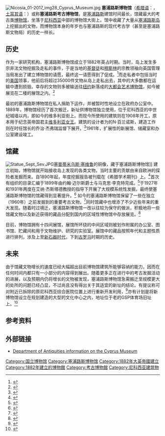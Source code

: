{{NoteTA
|G1=Country
|1=zh-cn:尼科西亚;zh-hk:尼科西亞;zh-tw:尼柯西亞;zh-hant:尼古西亞;
}}

[[File:Nicosia_01-2017_img28_Cyprus_Museum.jpg|right]]
'''塞浦路斯博物馆'''（[[希腊语|希腊语]]：{{lang|el|Κυπριακό Μουσείο}}，[[土耳其语|土耳其语]]：{{lang|tr|Kıbrıs müzesi}}）或称'''塞浦路斯考古博物馆'''，是[[塞浦路斯|塞浦路斯]]建馆时间最长，馆藏最大的考古类[[博物馆|博物馆]]，坐落于[[尼科西亚|尼科西亚]]中部的博物馆大街上。馆中收藏了大量从[[塞浦路斯岛|塞浦路斯岛]]上挖掘出的文物，而博物馆本身的年岁也与塞浦路斯的现代考古学（甚至是塞浦路斯文物局）的历史一样长。

== 历史 ==
作为一家研究机构，塞浦路斯博物馆成立于1882年英占时期。当时，岛上发生多宗非法文物挖掘及走私的事件，于是当地的[[基督徒|基督徒]]和[[穆斯林|穆斯林]]的宗教领袖向英国管理当局发出了建立博物馆的请愿，最终这一请愿得到了促成。<ref>{{cite web |url=http://www.mcw.gov.cy/mcw/da/da.nsf/DMLhistory_en/DMLhistory_en?OpenDocument |title=Historical background of the Cyprus Department of Antiquities |accessdate=2007-04-17 |publisher=Department of Antiquities |archive-date=2012-04-11 |archive-url=https://www.webcitation.org/66ptbXJht?url=http://www.mcw.gov.cy/mcw/da/da.nsf/DMLhistory_en/DMLhistory_en?OpenDocument |dead-url=yes }}</ref>而走私者中包括当时的[[美国|美国]]领事{{link-en|卢吉·帕尔玛·德·塞斯诺拉|Luigi Palma di Cesnola}}，他前后将超过35000件文物从岛上走私出去，其中的大多数都在运输中遭到损毁。幸存的文物则多被输送往[[纽约|纽约]]新落成的[[大都会艺术博物馆|大都会艺术博物馆]]，如今被展览在二楼的展馆之内。<ref>{{cite news | first=Constantine | last=Markides | title=Taking stock of our stolen past | date=August 13, 2006 | publisher= | url=http://www.archaeologynews.org/link.asp?ID=103579&Title=Taking%20stock%20of%20our%20stolen%20past | work=Archaeology News | pages= | accessdate=2007-04-17 | deadurl=yes | archiveurl=https://web.archive.org/web/20080112012336/http://www.archaeologynews.org/link.asp?ID=103579&Title=Taking%20stock%20of%20our%20stolen%20past | archivedate=2008年1月12日 }}</ref>

最初的塞浦路斯博物馆在私人捐助下运作，并被暂时性地设立在政府办公室中。1889年，博物馆经历了首次搬迁，新址供博物馆独立使用，位于尼科西亚的中世纪城墙以内，即如今的维多利亚街上。而现今所使用的建筑则在1908年开工，原本用于纪念英帝国君主[[维多利亚女王|维多利亚女王]]。建筑的设计者为{{link-en|雅典考古学会|Archaeological Society of Athens}}的N·百兰诺斯，建造工作则在时任馆长的乔治·杰弗瑞监督下展开。<ref>{{cite web |url=http://www.mcw.gov.cy/mcw/da/da.nsf/All/4D3CBED9569C1B9BC22573B5003B867B?OpenDocument |script-title=el:Κυπριακό Μουσείο, Λευκωσία |accessdate=2007-04-17 |work=Cyprus Department of Antiquities |language=el |archive-date=2012-04-11 |archive-url=https://www.webcitation.org/66ptcjVPX?url=http://www.mcw.gov.cy/mcw/da/da.nsf/All/4D3CBED9569C1B9BC22573B5003B867B?OpenDocument |dead-url=no }}</ref>1961年，扩展性的新展馆、储藏室和办公室建设竣工。

== 馆藏 ==
[[File:Statue_Sept_Sev.JPG|thumb]][[塞普蒂米乌斯·塞维鲁|塞普蒂米乌斯·塞维鲁]]的铜像，藏于塞浦路斯博物馆]]
建立初始，博物馆就开始接收岛上发现的各类文物，当时主要的贡献由来自欧洲的探险者发掘而来。自1890年起，年度挖掘报告被刊载在《希腊学术期刊》上。<ref>{{cite journal|title=Excavations in Cyprus, 1889. Second Season's Work.-Polis tes Chrysochou.-Limniti|journal=The Journal of Hellenic Studies|first=J. A. R. |last=Munro|author2=Tubbs H. A. |volume=11|issue=|pages=1–99 |id= |format=|year=1890|doi=10.2307/623412 |jstor=623412}}</ref>首次有组织的目录汇编于1899年由约翰·迈尔斯爵士与马克思·李克特完成。<ref>{{cite book | last = Myres | first = John | authorlink = |author2=M.Ohnefalsch-Richter | title = A catalogue of the Cyprus Museum with a chronicle of excavations undertaken since the British occupation and introductory notes on Cypriot Archaeology. | publisher = Clarendon Press | year = 1899 | location = [[University_of_Oxford|Oxford]] | pages = | url =https://archive.org/details/acataloguecypru00myregoog| doi = | id = | isbn = }}</ref>{{link-en|瑞典塞浦路斯探险队|Swedish Cyprus Expedition}}于1927年和1931年两度在艾纳·杰斯塔德教授的指导下开展了大规模系统性发掘，最终使塞浦路斯博物馆的馆藏得到显著提升。<ref>{{cite book |author=Karageorghis, Vassos |title=The Cyprus Museum |publisher=C. Epiphaniou Publications |location= |year=1989 |pages= |isbn=9963-576-06-0 |oclc= |doi= |accessdate=}}</ref>
如今的塞浦路斯博物馆保留了一些在独立（1960年）之前发掘到的重要考古文物，<ref>{{cite journal|title=The Museums of Cyprus|journal=Biblical Archaeologist|year=1989|first=Pamela|last=Gaber|volume=52|issue=4|pages=170–177|id= |url=http://www.asor.org/pubs/nea/ba_index_02_contents.pdf|format=|accessdate=2007-04-25|doi=10.2307/3210134|jstor=3210134 |archiveurl = https://web.archive.org/web/20060714075733/http://www.asor.org/pubs/nea/ba_index_02_contents.pdf |archivedate = July 14, 2006}}</ref>同时馆藏中也增添了不少近些年来的重大发现。随着时过境迁，塞浦路斯博物馆一改以往较为保守的做派，积极地将一些馆藏文物以及新近获得的藏品分配到国内的区域性博物馆中存放展览。<ref>{{cite journal|title=Archaeology in Cyprus|journal=American Journal of Archaeology|date=April 1995|first=Ellen|last=Herscher|volume=99|issue=2|pages=257–294|id=|url=http://members.aol.com/EastMedit/aja/aja95.html#Kato%20Paphos%20Department|format=|accessdate=2007-04-25|doi=10.2307/506341|jstor=506341|archive-date=2002-10-06|archive-url=https://web.archive.org/web/20021006080253/http://members.aol.com/EastMedit/aja/aja95.html#Kato%20Paphos%20Department|dead-url=no}}</ref>

目前，博物馆拥有十四间展馆，展馆所环绕的中间区域则被划作附属的办公室、图书馆、贮藏间和用于文物维护、研究的实验室。展馆中的藏品按照年代和主题性质进行排列，涉及上至[[新石器时代|新石器时代]]，下到[[古罗马|古罗马]]时期的历史。

== 未来 ==
由于馆藏文物增长的速度已经大幅超出目前博物馆建筑所能够容纳的能力，因而在任何时间内都只有一小部分的内容得到展出。随着更多正在进行中的考古发掘活动的进展，以及预期内仍将增长的文物被发现，塞浦路斯博物馆急需搬迁至规模更大的处所的问题已经凸显，不过尚且没有得出关于其适宜的新址的结论。有提议称可对附近已拆除的原尼科西亚综合医院位置上进行重新开发利用，<ref>{{cite news | first=Jean | last=Christou | title=Deputies question cash for hospital conversion | date= December 12, 2006 | publisher= | url =http://www.cyprus-mail.com/news/main.php?id=29598&archive=1 | work =Cyprus Mail | pages = | accessdate = 2007-04-17 |archiveurl = https://web.archive.org/web/20070927203258/http://www.cyprus-mail.com/news/main.php?id=29598&archive=1 |archivedate = September 27, 2007}}</ref>亦有计划是将新博物馆设立在规划建造的大型的文化中心之内，地址位于老的GSP体育场旧址上。<ref>{{cite news | first=John | last=Leonidou | title=‘Hall of Culture’ to back shelf museum and theatre plans | date= October 15, 2006 | publisher= | url =http://www.cyprus-mail.com/news/main.php?id=28455&archive=1 | work =Cyprus Mail | pages = | accessdate = 2007-04-25 |archiveurl = https://web.archive.org/web/20070927203251/http://www.cyprus-mail.com/news/main.php?id=28455&archive=1 |archivedate = September 27, 2007}}</ref>

== 参考资料 ==
{{Reflist}}

== 外部链接 ==
* [http://www.mcw.gov.cy/mcw/DA/DA.nsf/All/67084F17382CF201C2257199001FE4AD?OpenDocument Department of Antiquities information on the Cyprus Museum] {{Wayback|url=http://www.mcw.gov.cy/mcw/DA/DA.nsf/All/67084F17382CF201C2257199001FE4AD?OpenDocument |date=20160120010917 }}

[[Category:国立博物馆|Category:国立博物馆]]
[[Category:塞浦路斯博物馆|Category:塞浦路斯博物馆]]
[[Category:1882年大英帝國建立|Category:1882年大英帝國建立]]
[[Category:1882年建立的博物館|Category:1882年建立的博物館]]
[[Category:考古博物館|Category:考古博物館]]
[[Category:尼科西亚建筑物|Category:尼科西亚建筑物]]
